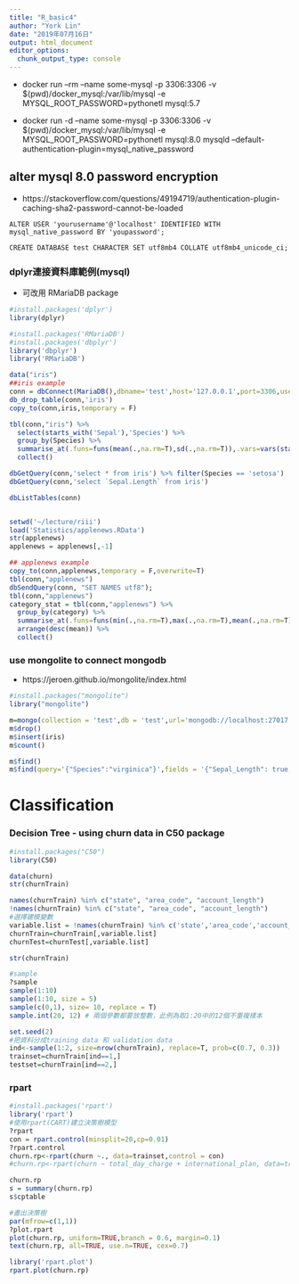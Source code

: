 ```yaml
---
title: "R_basic4"
author: "York Lin"
date: "2019年07月16日"
output: html_document
editor_options: 
  chunk_output_type: console
---
```


- docker run --rm --name some-mysql -p 3306:3306 -v $(pwd)/docker_mysql:/var/lib/mysql -e MYSQL_ROOT_PASSWORD=pythonetl mysql:5.7

- docker run -d --name some-mysql -p 3306:3306 -v $(pwd)/docker_mysql:/var/lib/mysql -e MYSQL_ROOT_PASSWORD=pythonetl mysql:8.0 mysqld --default-authentication-plugin=mysql_native_password

## alter mysql 8.0 password encryption
- https://stackoverflow.com/questions/49194719/authentication-plugin-caching-sha2-password-cannot-be-loaded

```
ALTER USER 'yourusername'@'localhost' IDENTIFIED WITH mysql_native_password BY 'youpassword';

CREATE DATABASE test CHARACTER SET utf8mb4 COLLATE utf8mb4_unicode_ci;
```

### dplyr連接資料庫範例(mysql)
- 可改用 RMariaDB package

```R

#install.packages('dplyr')
library(dplyr)

#install.packages('RMariaDB')
#install.packages('dbplyr')
library('dbplyr')
library('RMariaDB')

data("iris")
##iris example
conn = dbConnect(MariaDB(),dbname='test',host='127.0.0.1',port=3306,user='root',password='pythonetl')
db_drop_table(conn,'iris')
copy_to(conn,iris,temporary = F)

tbl(conn,"iris") %>%
  select(starts_with('Sepal'),'Species') %>%
  group_by(Species) %>%
  summarise_at(.funs=funs(mean(.,na.rm=T),sd(.,na.rm=T)),.vars=vars(starts_with('Sepal'))) %>%
  collect()

dbGetQuery(conn,'select * from iris') %>% filter(Species == 'setosa')
dbGetQuery(conn,'select `Sepal.Length` from iris')

dbListTables(conn)


setwd('~/lecture/riii')
load('Statistics/applenews.RData')
str(applenews)
applenews = applenews[,-1]

## applenews example
copy_to(conn,applenews,temporary = F,overwrite=T)
tbl(conn,"applenews")
dbSendQuery(conn, "SET NAMES utf8");
tbl(conn,"applenews")
category_stat = tbl(conn,"applenews") %>%
  group_by(category) %>%
  summarise_at(.funs=funs(min(.,na.rm=T),max(.,na.rm=T),mean(.,na.rm=T)), .vars=vars(matches('clicked'))) %>%
  arrange(desc(mean)) %>%
  collect()
```

### use mongolite to connect mongodb
- https://jeroen.github.io/mongolite/index.html

```R
#install.packages("mongolite")
library("mongolite")

m=mongo(collection = 'test',db = 'test',url='mongodb://localhost:27017')
m$drop()
m$insert(iris)
m$count()

m$find()
m$find(query='{"Species":"virginica"}',fields = '{"Sepal_Length": true,"Sepal_Width": true}',limit = 5,sort = '{"Sepal_Length": 1}')
```

# Classification
### Decision Tree - using churn data in C50 package
```R
#install.packages("C50")
library(C50)

data(churn)
str(churnTrain)

names(churnTrain) %in% c("state", "area_code", "account_length")
!names(churnTrain) %in% c("state", "area_code", "account_length")
#選擇建模變數
variable.list = !names(churnTrain) %in% c('state','area_code','account_length')
churnTrain=churnTrain[,variable.list]
churnTest=churnTest[,variable.list]

str(churnTrain)

#sample
?sample
sample(1:10)
sample(1:10, size = 5)
sample(c(0,1), size= 10, replace = T)
sample.int(20, 12) # 兩個參數都要放整數，此例為取1:20中的12個不重複樣本

set.seed(2)
#把資料分成training data 和 validation data
ind<-sample(1:2, size=nrow(churnTrain), replace=T, prob=c(0.7, 0.3))
trainset=churnTrain[ind==1,]
testset=churnTrain[ind==2,]
```

### rpart
```R
#install.packages('rpart')
library('rpart')
#使用rpart(CART)建立決策樹模型
?rpart
con = rpart.control(minsplit=20,cp=0.01)
?rpart.control
churn.rp<-rpart(churn ~., data=trainset,control = con)
#churn.rp<-rpart(churn ~ total_day_charge + international_plan, data=trainset)

churn.rp
s = summary(churn.rp)
s$cptable

#畫出決策樹
par(mfrow=c(1,1))
?plot.rpart
plot(churn.rp, uniform=TRUE,branch = 0.6, margin=0.1)
text(churn.rp, all=TRUE, use.n=TRUE, cex=0.7)

library('rpart.plot')
rpart.plot(churn.rp)
```
